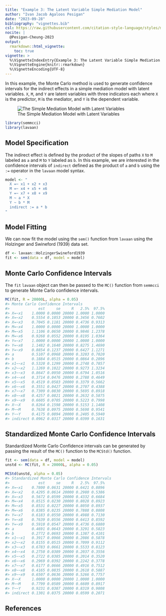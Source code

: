 ```yaml
---
title: "Example 3: The Latent Variable Simple Mediation Model"
author: "Ivan Jacob Agaloos Pesigan"
date: "2023-09-28"
bibliography: "vignettes.bib"
csl: https://raw.githubusercontent.com/citation-style-language/styles/master/apa.csl
nocite: |
  @Pesigan-Cheung-2023
output:
  rmarkdown::html_vignette:
    toc: true
vignette: >
  %\VignetteIndexEntry{Example 3: The Latent Variable Simple Mediation Model}
  %\VignetteEngine{knitr::rmarkdown}
  %\VignetteEncoding{UTF-8}
---
```


<!-- vignettes/example-3-latent.Rmd is generated from .setup/vignettes/example-3-latent.Rmd.orig. Please edit that file -->





In this example,
the Monte Carlo method is used to generate confidence intervals
for the indirect effects in a simple mediation model with latent variables.
`X`, `M`, and `Y` are latent variables with three indicators each
where `X` is the predictor, `M` is the mediator,
and `Y` is the dependent variable.

![The Simple Mediation Model with Latent Variables](https://raw.githubusercontent.com/jeksterslab/semmcci/main/.setup/latex/figures/png/latent.png)


```r
library(semmcci)
library(lavaan)
```

## Model Specification

The indirect effect is defined by the product of the slopes
of paths `X` to `M` labeled as `a` and `M` to `Y` labeled as `b`.
In this example, we are interested in the confidence intervals of `indirect`
defined as the product of `a` and `b` using the `:=` operator
in the `lavaan` model syntax.


```r
model <- "
  X =~ x1 + x2 + x3
  M =~ x4 + x5 + x6
  Y =~ x7 + x8 + x9
  M ~ a * X
  Y ~ b * M
  indirect := a * b
"
```

## Model Fitting

We can now fit the model using the `sem()` function from `lavaan` using the Holzinger and Swineford (1939) data set.


```r
df <- lavaan::HolzingerSwineford1939
fit <- sem(data = df, model = model)
```

## Monte Carlo Confidence Intervals

The `fit` `lavaan` object can then be passed to the `MC()` function from `semmcci`
to generate Monte Carlo confidence intervals.


```r
MC(fit, R = 20000L, alpha = 0.05)
#> Monte Carlo Confidence Intervals
#>             est     se     R   2.5%  97.5%
#> X=~x1    1.0000 0.0000 20000 1.0000 1.0000
#> X=~x2    0.5554 0.1053 20000 0.3456 0.7602
#> X=~x3    0.7045 0.1181 20000 0.4736 0.9313
#> M=~x4    1.0000 0.0000 20000 1.0000 1.0000
#> M=~x5    1.1106 0.0650 20000 0.9846 1.2378
#> M=~x6    0.9268 0.0552 20000 0.8195 1.0364
#> Y=~x7    1.0000 0.0000 20000 1.0000 1.0000
#> Y=~x8    1.1482 0.1640 20000 0.8275 1.4690
#> Y=~x9    0.8854 0.1237 20000 0.6427 1.1271
#> a        0.5107 0.0968 20000 0.3203 0.7020
#> b        0.1884 0.0515 20000 0.0864 0.2896
#> x1~~x1   0.5320 0.1299 20000 0.2748 0.7857
#> x2~~x2   1.1269 0.1022 20000 0.9273 1.3234
#> x3~~x3   0.8647 0.0950 20000 0.6794 1.0516
#> x4~~x4   0.3714 0.0476 20000 0.2788 0.4649
#> x5~~x5   0.4519 0.0583 20000 0.3379 0.5662
#> x6~~x6   0.3551 0.0427 20000 0.2707 0.4388
#> x7~~x7   0.7309 0.0830 20000 0.5695 0.8918
#> x8~~x8   0.4257 0.0821 20000 0.2632 0.5875
#> x9~~x9   0.6605 0.0705 20000 0.5223 0.7998
#> X~~X     0.8264 0.1598 20000 0.5153 1.1408
#> M~~M     0.7638 0.0975 20000 0.5698 0.9541
#> Y~~Y     0.4175 0.0894 20000 0.2405 0.5940
#> indirect 0.0962 0.0317 20000 0.0399 0.1631
```

## Standardized Monte Carlo Confidence Intervals

Standardized Monte Carlo Confidence intervals can be generated by passing the result of the `MC()` function to the `MCStd()` function.


```r
fit <- sem(data = df, model = model)
unstd <- MC(fit, R = 20000L, alpha = 0.05)
```


```r
MCStd(unstd, alpha = 0.05)
#> Standardized Monte Carlo Confidence Intervals
#>             est     se     R   2.5%  97.5%
#> X=~x1    0.7800 0.0631 20000 0.6421 0.8896
#> X=~x2    0.4295 0.0614 20000 0.2980 0.5386
#> X=~x3    0.5672 0.0599 20000 0.4332 0.6684
#> M=~x4    0.8515 0.0230 20000 0.8028 0.8923
#> M=~x5    0.8531 0.0227 20000 0.8050 0.8937
#> M=~x6    0.8385 0.0235 20000 0.7888 0.8808
#> Y=~x7    0.6183 0.0550 20000 0.4988 0.7130
#> Y=~x8    0.7639 0.0556 20000 0.6413 0.8592
#> Y=~x9    0.5910 0.0547 20000 0.4736 0.6880
#> a        0.4691 0.0643 20000 0.3291 0.5823
#> b        0.2772 0.0693 20000 0.1387 0.4101
#> x1~~x1   0.3917 0.0966 20000 0.2086 0.5878
#> x2~~x2   0.8155 0.0515 20000 0.7099 0.9112
#> x3~~x3   0.6783 0.0661 20000 0.5533 0.8123
#> x4~~x4   0.2750 0.0389 20000 0.2037 0.3556
#> x5~~x5   0.2722 0.0385 20000 0.2014 0.3520
#> x6~~x6   0.2969 0.0392 20000 0.2242 0.3778
#> x7~~x7   0.6177 0.0666 20000 0.4916 0.7512
#> x8~~x8   0.4165 0.0835 20000 0.2618 0.5887
#> x9~~x9   0.6507 0.0636 20000 0.5266 0.7757
#> X~~X     1.0000 0.0000 20000 1.0000 1.0000
#> M~~M     0.7799 0.0589 20000 0.6609 0.8917
#> Y~~Y     0.9231 0.0387 20000 0.8319 0.9808
#> indirect 0.1301 0.0375 20000 0.0599 0.2071
```

## References
